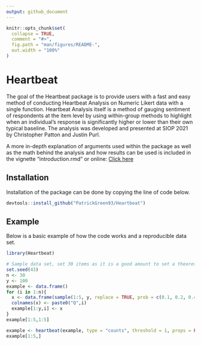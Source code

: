 ```yaml
---
output: github_document
---
```


<!-- README.md is generated from README.Rmd. Please edit that file -->

```r
knitr::opts_chunk$set(
  collapse = TRUE,
  comment = "#>",
  fig.path = "man/figures/README-",
  out.width = "100%"
)
```

# Heartbeat

<!-- badges: start -->
<!-- [![R-CMD-check](https://github.com/patrickgreen93/Heartbeat/workflows/R-CMD-check/badge.svg)](https://github.com/patrickgreen93/Heartbeat/actions)
<!-- badges: end -->

The goal of the Heartbeat package is to provide users with a fast and easy method of conducting Heartbeat Analysis on Numeric Likert data with a single function. Heartbeat Analysis itself is a method of gauging sentiment of respondents at the item level by using within-group methods to highlight when an individual's response is significantly higher or lower than their own typical baseline. The analysis was developed and presented at SIOP 2021 by Christopher Patton and Justin Purl.

A more in-depth explanation of arguments used within the package as well as the math behind the analysis and how results can be used is included in the vignette "introduction.rmd" or online: [Click here](https://patrickgreen93.github.io/Heartbeat/articles/Introduction.html)

## Installation

Installation of the package can be done by copying the line of code below.

``` r
devtools::install_github("PatrickGreen93/Heartbeat")
```

## Example

Below is a basic example of how the code works and a reproducible data set. 

```r
library(Heartbeat)

# Sample data set, set 30 items as it is a good amount to set a theoretical "baseline".
set.seed(43)
n <- 30
y <- 100
example <- data.frame()
for (i in 1:n){
  x <- data.frame(sample(1:5, y, replace = TRUE, prob = c(0.1, 0.2, 0.4, 0.2, 0.1)))
  colnames(x) <- paste0("Q",i)
  example[1:y,i] <- x
}
example[1:5,1:5]

example <- heartbeat(example, type = "counts", threshold = 1, props = FALSE, controversial = TRUE)
example[1:5,]

```
